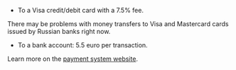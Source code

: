 - To a Visa credit/debit card with a 7.5% fee.

<Note mode="restriction" title="Alert">

There may be problems with money transfers to Visa and Mastercard cards issued by Russian banks right now.

</Note>

- To a bank account: 5.5 euro per transaction.

Learn more on the [payment system website](https://www.skrill.com/en/siteinformation/fees/).
